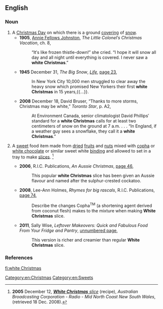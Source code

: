 ==English==
{{wikipedia}}

===Noun===
{{en-noun|head=[[white]] [[Christmas]]|white Christmases}}

# A [[Christmas Day]] on which there is a ground [[covering]] of [[snow]].
#* '''1905''', [[w:Annie Fellows Johnston|Annie Fellows Johnston]], ''The Little Colonel′s Christmas Vacation'', ch. 8,
#*: “It′s like frozen thistle-down!” she cried. “I hope it will snow all day and all night until everything is covered. I never saw a '''white Christmas'''.”
#* '''1945''' December 31, ''The Big Snow'', ''[[w:Life (magazine)|Life]]'', [http://books.google.com.au/books?id=_0gEAAAAMBAJ&pg=PA23&dq=%22white+Christmas%22+slice&hl=en&sa=X&ei=wkK7UK_NHYeemQXJroHwDQ&redir_esc=y#v=onepage&q=%22white%20Christmas%22%20slice&f=false page 23],
#*: In New York City 10,000 men struggled to clear away the heavy snow which promised New Yorkers their first '''white Christmas''' in 15 years,{{...}}.
#* '''2008''' December 18, David Bruser, “Thanks to more storms, Christmas may be white,” ''Toronto Star'', p. A2,
#*: At Environment Canada, senior climatologist David Phillips′ standard for a '''white Christmas''' calls for at least two centimeters of snow on the ground at 7 a.m. . . . “In England, if a weather guy sees a snowflake, they call it a '''white Christmas'''.”
# {{label|en|Australia|food}} A [[sweet]] food item made from [[dried]] [[fruit]]s and [[nut]]s mixed with [[copha]] or [[white chocolate]] or similar sweet white [[binding]] and allowed to set in a tray to make [[slice]]s. <ref>'''2005''' December 12, ''[http://www.abc.net.au/local/recipes/2005/12/12/1528891.htm '''White Christmas''' slice]'' (recipe), ''Australian Broadcasting Corporation - Radio - Mid North Coast New South Wales'', (retrieved 18 Dec. 2008).</ref>
#* '''2006''', R.I.C. Publications, ''An Aussie Christmas'', [http://books.google.com.au/books?id=GDdpRTMWtC0C&pg=PA46&dq=%22white+Christmas%22+slice&hl=en&sa=X&ei=wkK7UK_NHYeemQXJroHwDQ&redir_esc=y#v=onepage&q=%22white%20Christmas%22%20slice&f=false page 46],
#*: This popular '''white Christmas''' slice has been given an Aussie flavour and named after the sulphur-crested cockatoo.
#* '''2008''', Lee-Ann Holmes, ''Rhymes for big rascals'', R.I.C. Publications, [http://books.google.com.au/books?id=8aIPzaiU70UC&pg=PA74&dq=%22white+Christmas%22+slice&hl=en&sa=X&ei=kmi7ULnKMaaImQWp7YHwCg&redir_esc=y#v=onepage&q=%22white%20Christmas%22%20slice&f=false page 74],
#*: Describe the changes Copha<sup>TM</sup> (a shortening agent derived from coconut flesh) makes to the mixture when making '''White Christmas''' slice.
#* '''2011''', Sally Wise, ''Leftover Makeovers: Quick and Fabulous Food From Your Fridge and Pantry'', [http://books.google.com.au/books?id=ykWn4QH45k4C&pg=PT72&dq=%22white+Christmas+slice%22&hl=en&sa=X&ei=g227UK2rJujDmQW0moHIAQ&redir_esc=y unnumbered page],
#*: This version is richer and creamier than regular '''White Christmas''' slice.

===References===
<references />

[[Category:en:Christmas]]
[[Category:en:Sweets]]

[[fi:white Christmas]]